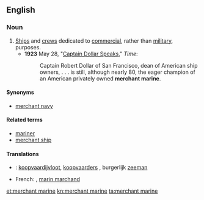 ==English==

===Noun===
{{en-noun}}

# [[ship|Ship]]s and [[crew]]s dedicated to [[commercial]], rather than [[military]], purposes.
#* '''1923''' May 28, "[http://www.time.com/time/magazine/article/0,9171,715507,00.html Captain Dollar Speaks]," ''Time'':
#*: Captain Robert Dollar of San Francisco, dean of American ship owners, . . . is still, although nearly 80, the eager champion of an American privately owned '''merchant marine'''.

====Synonyms====
* [[merchant navy]]

====Related terms====
* [[mariner]]
* [[merchant ship]]

====Translations====
{{checktrans-top}}
* {{ttbc|nl}}: [[koopvaardijvloot]], [[koopvaarders]] {{g|m-p}}, burgerlijk [[zeeman]] {{g|m}}
* French: {{t+check|fr|marine marchande}}, [[marin marchand]] {{g|m}}
{{trans-bottom}}

[[et:merchant marine]]
[[kn:merchant marine]]
[[ta:merchant marine]]